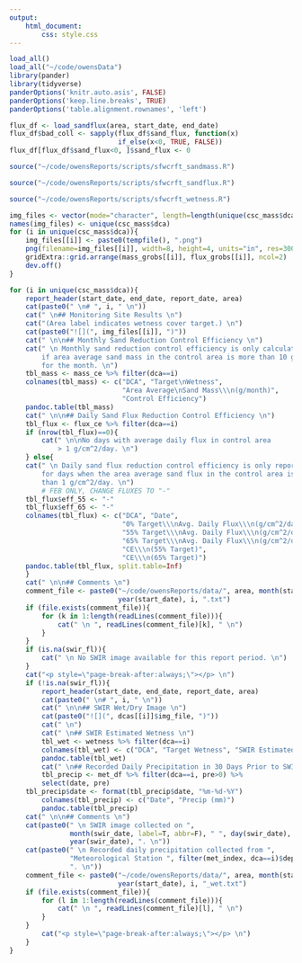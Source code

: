 ```yaml
---
output: 
    html_document:
        css: style.css
---
```


```r
load_all()
load_all("~/code/owensData")
library(pander)
library(tidyverse)
panderOptions('knitr.auto.asis', FALSE)
panderOptions('keep.line.breaks', TRUE)
panderOptions('table.alignment.rownames', 'left')
```
```r
flux_df <- load_sandflux(area, start_date, end_date)
flux_df$bad_coll <- sapply(flux_df$sand_flux, function(x) 
                           if_else(x<0, TRUE, FALSE))
flux_df[flux_df$sand_flux<0, ]$sand_flux <- 0
```

```r
source("~/code/owensReports/scripts/sfwcrft_sandmass.R")
```

```r
source("~/code/owensReports/scripts/sfwcrft_sandflux.R")
```

```r
source("~/code/owensReports/scripts/sfwcrft_wetness.R")
```

```r
img_files <- vector(mode="character", length=length(unique(csc_mass$dca)))
names(img_files) <- unique(csc_mass$dca)
for (i in unique(csc_mass$dca)){
    img_files[[i]] <- paste0(tempfile(), ".png")
    png(filename=img_files[[i]], width=8, height=4, units="in", res=300)
    gridExtra::grid.arrange(mass_grobs[[i]], flux_grobs[[i]], ncol=2)
    dev.off()
}
```

```r
for (i in unique(csc_mass$dca)){
    report_header(start_date, end_date, report_date, area)
    cat(paste0(" \n# ", i, " \n"))
    cat(" \n## Monitoring Site Results \n")
    cat("(Area label indicates wetness cover target.) \n")
    cat(paste0("![](", img_files[[i]], ")"))
    cat(" \n\n## Monthly Sand Reduction Control Efficiency \n")
    cat(" \n Monthly sand reduction control efficiency is only calculated 
        if area average sand mass in the control area is more than 10 grams 
        for the month. \n")
    tbl_mass <- mass_ce %>% filter(dca==i) 
    colnames(tbl_mass) <- c("DCA", "Target\nWetness", 
                            "Area Average\nSand Mass\\\n(g/month)", 
                            "Control Efficiency")
    pandoc.table(tbl_mass)
    cat(" \n\n## Daily Sand Flux Reduction Control Efficiency \n")
    tbl_flux <- flux_ce %>% filter(dca==i) 
    if (nrow(tbl_flux)==0){
        cat(" \n\nNo days with average daily flux in control area 
            > 1 g/cm^2/day. \n")
    } else{
    cat(" \n Daily sand flux reduction control efficiency is only reported 
        for days when the area average sand flux in the control area is more 
        than 1 g/cm^2/day. \n")
        # FEB ONLY, CHANGE FLUXES TO "-"
    tbl_flux$eff_55 <- "-"
    tbl_flux$eff_65 <- "-"
    colnames(tbl_flux) <- c("DCA", "Date", 
                            "0% Target\\\nAvg. Daily Flux\\\n(g/cm^2/day)", 
                            "55% Target\\\nAvg. Daily Flux\\\n(g/cm^2/day)", 
                            "65% Target\\\nAvg. Daily Flux\\\n(g/cm^2/day)", 
                            "CE\\\n(55% Target)",
                            "CE\\\n(65% Target)") 
    pandoc.table(tbl_flux, split.table=Inf)
    }
    cat(" \n\n## Comments \n")
    comment_file <- paste0("~/code/owensReports/data/", area, month(start_date), 
                           year(start_date), i, ".txt")
    if (file.exists(comment_file)){
        for (k in 1:length(readLines(comment_file))){
            cat(" \n ", readLines(comment_file)[k], " \n")
        }
    }
    if (is.na(swir_fl)){
        cat(" \n No SWIR image available for this report period. \n")
    }
    cat("<p style=\"page-break-after:always;\"></p> \n")
    if (!is.na(swir_fl)){
        report_header(start_date, end_date, report_date, area)
        cat(paste0(" \n# ", i, " \n"))
        cat(" \n\n## SWIR Wet/Dry Image \n")
        cat(paste0("![](", dcas[[i]]$img_file, ")"))
        cat(" \n")
        cat(" \n## SWIR Estimated Wetness \n")
        tbl_wet <- wetness %>% filter(dca==i)
        colnames(tbl_wet) <- c("DCA", "Target Wetness", "SWIR Estimated\nWetness")
        pandoc.table(tbl_wet)
        cat(" \n## Recorded Daily Precipitation in 30 Days Prior to SWIR Image \n")
        tbl_precip <- met_df %>% filter(dca==i, pre>0) %>%
		select(date, pre)
	tbl_precip$date <- format(tbl_precip$date, "%m-%d-%Y")
        colnames(tbl_precip) <- c("Date", "Precip (mm)")
        pandoc.table(tbl_precip)
    cat(" \n\n## Comments \n")
    cat(paste0(" \n SWIR image collected on ", 
               month(swir_date, label=T, abbr=F), " ", day(swir_date), ", ", 
               year(swir_date), ". \n"))
    cat(paste0(" \n Recorded daily precipitation collected from ",
               "Meteorological Station ", filter(met_index, dca==i)$deployment, 
               ". \n"))
    comment_file <- paste0("~/code/owensReports/data/", area, month(start_date), 
                           year(start_date), i, "_wet.txt")
    if (file.exists(comment_file)){
        for (l in 1:length(readLines(comment_file))){
            cat(" \n ", readLines(comment_file)[l], " \n")
        }
    }
        cat("<p style=\"page-break-after:always;\"></p> \n")
    }
}
```

